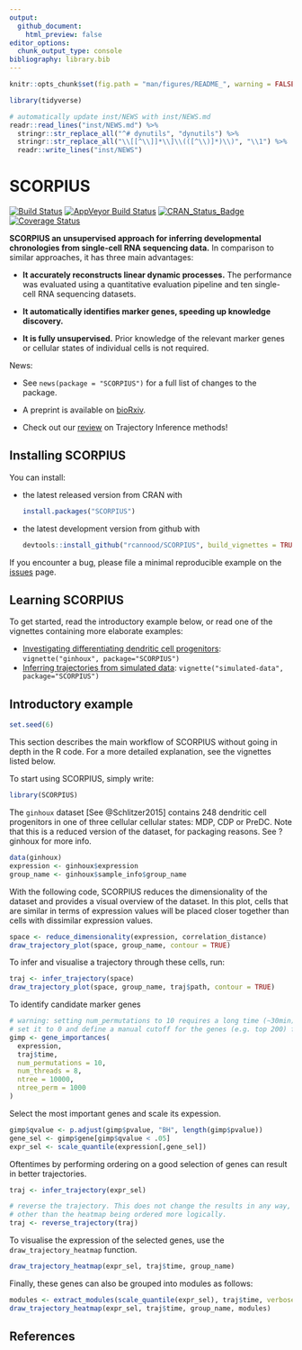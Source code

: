 ```yaml
---
output:
  github_document:
    html_preview: false
editor_options: 
  chunk_output_type: console
bibliography: library.bib
---
```


```r
knitr::opts_chunk$set(fig.path = "man/figures/README_", warning = FALSE, message = FALSE, error = FALSE, echo = TRUE)

library(tidyverse)
```


```r
# automatically update inst/NEWS with inst/NEWS.md
readr::read_lines("inst/NEWS.md") %>% 
  stringr::str_replace_all("^# dynutils", "dynutils") %>% 
  stringr::str_replace_all("\\[[^\\]]*\\]\\(([^\\)]*)\\)", "\\1") %>% 
  readr::write_lines("inst/NEWS")
```


# SCORPIUS

[![Build Status](https://travis-ci.org/rcannood/SCORPIUS.svg?branch=master)](https://travis-ci.org/rcannood/SCORPIUS)
[![AppVeyor Build Status](https://ci.appveyor.com/api/projects/status/github/rcannood/SCORPIUS?branch=master&svg=true)](https://ci.appveyor.com/project/rcannood/SCORPIUS)
[![CRAN_Status_Badge](https://www.r-pkg.org/badges/version/SCORPIUS)](https://cran.r-project.org/package=SCORPIUS)
[![Coverage Status](https://codecov.io/gh/rcannood/SCORPIUS/branch/master/graph/badge.svg)](https://codecov.io/gh/rcannood/SCORPIUS?branch=master)


**SCORPIUS an unsupervised approach for inferring developmental chronologies from single-cell
RNA sequencing data.** In comparison to similar approaches, it has three main advantages:

* **It accurately reconstructs linear dynamic processes.** 
  The performance was evaluated using a quantitative evaluation pipeline and
  ten single-cell RNA sequencing datasets. 
  
* **It automatically identifies marker genes, speeding up knowledge discovery.**
  
* **It is fully unsupervised.** Prior knowledge of the relevant marker genes or 
  cellular states of individual cells is not required.
  
News: 

* See `news(package = "SCORPIUS")` for a full list of changes to the package.

* A preprint is available on [bioRxiv](http://biorxiv.org/content/early/2016/10/07/079509).

* Check out our [review](https://www.biorxiv.org/content/early/2018/03/05/276907) on Trajectory Inference methods!
  
## Installing SCORPIUS

You can install:

* the latest released version from CRAN with

    ```R
    install.packages("SCORPIUS")
    ```

* the latest development version from github with

    ```R
    devtools::install_github("rcannood/SCORPIUS", build_vignettes = TRUE)
    ```

If you encounter a bug, please file a minimal reproducible example on the [issues](https://github.com/rcannood/SCORPIUS/issues) page. 

## Learning SCORPIUS

To get started, read the introductory example below, or read one of the vignettes containing more elaborate examples:

* [Investigating differentiating dendritic cell progenitors](vignettes/ginhoux.md): `vignette("ginhoux", package="SCORPIUS")`
* [Inferring trajectories from simulated data](vignettes/simulated-data.md): `vignette("simulated-data", package="SCORPIUS")`

## Introductory example

```r
set.seed(6)
```

This section describes the main workflow of SCORPIUS without going in depth in the R code. For a more detailed explanation, see the vignettes listed below.

To start using SCORPIUS, simply write:
```r
library(SCORPIUS)
```


The `ginhoux` dataset [See @Schlitzer2015] contains 248 dendritic cell progenitors in one of three cellular cellular states: MDP, CDP or PreDC. Note that this is a reduced version of the dataset, for packaging reasons. See ?ginhoux for more info.
```r
data(ginhoux)
expression <- ginhoux$expression
group_name <- ginhoux$sample_info$group_name
```


With the following code, SCORPIUS reduces the dimensionality of the dataset and provides a visual overview of the dataset. 
In this plot, cells that are similar in terms of expression values will be placed closer together than cells with dissimilar expression values.

```r
space <- reduce_dimensionality(expression, correlation_distance)
draw_trajectory_plot(space, group_name, contour = TRUE)
```


To infer and visualise a trajectory through these cells, run:
```r
traj <- infer_trajectory(space)
draw_trajectory_plot(space, group_name, traj$path, contour = TRUE)
```


To identify candidate marker genes
```r
# warning: setting num_permutations to 10 requires a long time (~30min) to run!
# set it to 0 and define a manual cutoff for the genes (e.g. top 200) for a much shorter execution time.
gimp <- gene_importances(
  expression, 
  traj$time, 
  num_permutations = 10, 
  num_threads = 8, 
  ntree = 10000,
  ntree_perm = 1000
) 
```

Select the most important genes and scale its expession.
```r
gimp$qvalue <- p.adjust(gimp$pvalue, "BH", length(gimp$pvalue))
gene_sel <- gimp$gene[gimp$qvalue < .05]
expr_sel <- scale_quantile(expression[,gene_sel])
```

Oftentimes by performing ordering on a good selection of genes can result in better trajectories.
```r
traj <- infer_trajectory(expr_sel)
```

```r
# reverse the trajectory. This does not change the results in any way,
# other than the heatmap being ordered more logically.
traj <- reverse_trajectory(traj)
```

To visualise the expression of the selected genes, use the `draw_trajectory_heatmap` function.
```r
draw_trajectory_heatmap(expr_sel, traj$time, group_name)
```


Finally, these genes can also be grouped into modules as follows: 
```r
modules <- extract_modules(scale_quantile(expr_sel), traj$time, verbose = F)
draw_trajectory_heatmap(expr_sel, traj$time, group_name, modules)
```


## References
